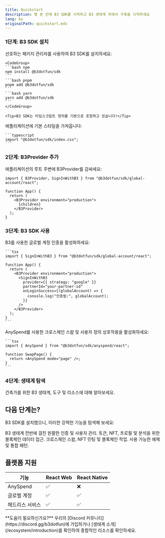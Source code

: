 ```yaml
---
title: Quickstart
description: 몇 분 안에 B3 SDK를 시작하고 B3 생태계 위에서 구축을 시작하세요
lang: ko
originalPath: quickstart.mdx
---
```

### 1단계: B3 SDK 설치
<Steps>
  <Step title="SDK 패키지 설치">
    선호하는 패키지 관리자를 사용하여 B3 SDK를 설치하세요:

    <CodeGroup>
    ```bash npm
    npm install @b3dotfun/sdk
    ```
    ```bash pnpm
    pnpm add @b3dotfun/sdk
    ```
    ```bash yarn
    yarn add @b3dotfun/sdk
    ```
    </CodeGroup>

    <Tip>B3 SDK는 타입스크립트 정의를 기본으로 포함하고 있습니다!</Tip>
  </Step>

  <Step title="CSS 스타일 가져오기">
    애플리케이션에 기본 스타일을 가져옵니다:

    ```typescript
    import "@b3dotfun/sdk/index.css";
    ```
  </Step>
</Steps>

### 2단계: B3Provider 추가
애플리케이션의 루트 주변에 B3Provider를 감싸세요:

```tsx
import { B3Provider, SignInWithB3 } from "@b3dotfun/sdk/global-account/react";

function App() {
  return (
    <B3Provider environment="production">
      {children}
    </B3Provider>
  );
}
```


### 3단계: B3 SDK 사용
<AccordionGroup>
 <Accordion icon="swap" title="즉시 계정">
    B3를 사용한 글로벌 계정 인증을 활성화하세요:

    ```tsx
    import { SignInWithB3 } from "@b3dotfun/sdk/global-account/react";

    function App() {
      return (
        <B3Provider environment="production">
          <SignInWithB3
            provider={{ strategy: "google" }}
            partnerId="your-partner-id"
            onLoginSuccess={(globalAccount) => {
              console.log("인증됨:", globalAccount);
            }}
          />
        </B3Provider>
      );
    }
    ```
  </Accordion>
  <Accordion icon="swap" title="유동성 접근">
    AnySpend를 사용한 크로스체인 스왑 및 사용자 정의 상호작용을 활성화하세요:

    ```tsx
    import { AnySpend } from "@b3dotfun/sdk/anyspend/react";

    function SwapPage() {
      return <AnySpend mode="page" />;
    }
    ```
  </Accordion>
</AccordionGroup>

### 4단계: 생태계 탐색

<Card title="B3 생태계 발견" icon="globe" href="/ecosystem/introduction">
  건축가를 위한 B3 생태계, 도구 및 리소스에 대해 알아보세요.
</Card>

## 다음 단계는?

B3 SDK를 설치했으니, 이러한 강력한 기능을 탐색해 보세요:

<CardGroup cols={2}>

<Card title="글로벌 계정" icon="user" href="/sdk/global-account/introduction">
  B3 생태계 전반에 걸친 원활한 인증 및 사용자 관리.
</Card>

<Card title="데이터 API" icon="user" href="/data/api-reference/introduction">
  토큰, NFT, 프로필 및 분석을 위한 블록체인 데이터 접근.
</Card>

<Card title="AnySpend SDK" icon="arrows-cross" href="/anyspend/introduction">
  크로스체인 스왑, NFT 민팅 및 블록체인 작업.
</Card>

<Card title="예제 및 데모" icon="code" href="/sdk/introduction">
  사용 가능한 예제 및 통합 패턴.
</Card>

</CardGroup>

## 플랫폼 지원

| 기능              | React Web | React Native |
| ----------------- | --------- | ------------ |
| AnySpend          | ✅         | ❌            |
| 글로벌 계정       | ✅         | ✅            |
| 헤드리스 서비스   | ✅         | ✅            |

<Note>
  **도움이 필요하신가요?** 우리의 [Discord 커뮤니티](https://discord.gg/b3dotfun)에 가입하거나
  [생태계 소개](/ecosystem/introduction)를 확인하여 종합적인 리소스를 확인하세요.
</Note>
